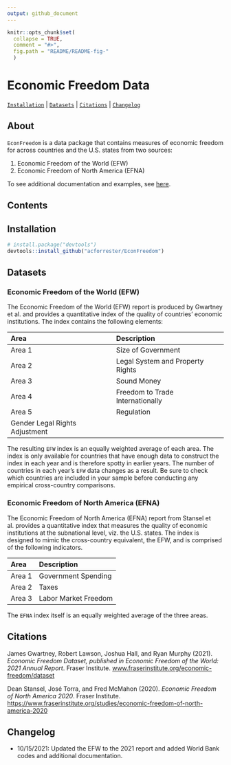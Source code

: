 ```yaml
---
output: github_document
---
```


```r
knitr::opts_chunk$set(
  collapse = TRUE,
  comment = "#>",
  fig.path = "README/README-fig-"
  )
```

# Economic Freedom Data

[`Installation`](#installation) | [`Datasets`](#datasets) | [`Citations`](#citations) | [`Changelog`](#changelog)

## About

`EconFreedom` is a data package that contains measures of economic freedom for 
across countries and the U.S. states from two sources: 

1. Economic Freedom of the World (EFW) 
2. Economic Freedom of North America (EFNA)

To see additional documentation and examples, see [here](docs/index.html).

## Contents

## Installation

```r
# install.package("devtools")
devtools::install_github("acforrester/EconFreedom")
```

## Datasets

### Economic Freedom of the World (EFW)

The Economic Freedom of the World (EFW) report is produced by Gwartney et al.
and provides a quantitative index of the quality of countries' economic 
institutions. The index contains the following elements:

| Area      | Description                       |
| :-------- | :-------------------------------- |
| Area 1    | Size of Government                |
| Area 2    | Legal System and Property Rights  |
| Area 3    | Sound Money                       |
| Area 4    | Freedom to Trade Internationally  |
| Area 5    | Regulation                        |
| Gender Legal Rights Adjustment                |

The resulting `EFW` index is an equally weighted average of each area. The index
is only available for countries that have enough data to construct the index in 
each year and is therefore spotty in earlier years. The number of countries in
each year's `EFW` data changes as a result. Be sure to check which countries are
included in your sample before conducting any empirical cross-country comparisons.

### Economic Freedom of North America (EFNA)

The Economic Freedom of North America (EFNA) report from Stansel et al. provides
a quantitative index that measures the quality of economic institutions at the 
subnational level, viz. the U.S. states.  The index is designed to mimic the
cross-country equivalent, the EFW, and is comprised of the following indicators.

| Area      | Description                       |
| :-------- | :-------------------------------- |
| Area 1    | Government Spending               |
| Area 2    | Taxes                             |
| Area 3    | Labor Market Freedom              |

The `EFNA` index itself is an equally weighted average of the three areas. 

## Citations

James Gwartney, Robert Lawson, Joshua Hall, and Ryan Murphy (2021). *Economic Freedom Dataset, published in Economic Freedom of the World: 2021 Annual Report*. Fraser Institute. [www.fraserinstitute.org/economic-freedom/dataset](www.fraserinstitute.org/economic-freedom/dataset)

Dean Stansel, José Torra, and Fred McMahon (2020). *Economic Freedom of North America 2020*. Fraser Institute. [https://www.fraserinstitute.org/studies/economic-freedom-of-north-america-2020](https://www.fraserinstitute.org/studies/economic-freedom-of-north-america-2020)

## Changelog

- 10/15/2021: Updated the EFW to the 2021 report and added World Bank codes and additional documentation.






